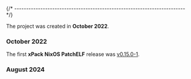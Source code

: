 

{/* ------------------------------------------------------------------------ */}

The project was created in **October 2022**.

### October 2022

The first **xPack NixOS PatchELF** release was
[v0.15.0-1](/blog/2022/10/24/patchelf-v0-15-0-1-released/).

### August 2024

<HistoryRestructuring/>
